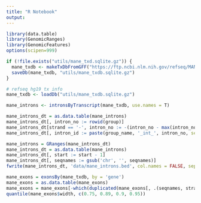 ```yaml
---
title: "R Notebook"
output: 
---
```


```r
library(data.table)
library(GenomicRanges)
library(GenomicFeatures)
options(scipen=999)
```

```r
if (!file.exists("utils/mane_txd.sqlite.gz")) {
  mane_txdb <- makeTxDbFromGFF("https://ftp.ncbi.nlm.nih.gov/refseq/MANE/MANE_human/release_1.0/MANE.GRCh38.v1.0.ensembl_genomic.gff.gz")
  saveDb(mane_txdb, "utils/mane_txdb.sqlite.gz")
}

# refseq hg19 tx info
mane_txdb <- loadDb("utils/mane_txdb.sqlite.gz")

mane_introns <- intronsByTranscript(mane_txdb, use.names = T)

mane_introns_dt = as.data.table(mane_introns)
mane_introns_dt[, intron_no := rowid(group)]
mane_introns_dt[strand == '-', intron_no := -(intron_no - max(intron_no) - 1), by = .(group)]
mane_introns_dt[, intron_id := paste(group_name, '_int_', intron_no, sep = '')]

mane_introns = GRanges(mane_introns_dt)
mane_introns_dt = as.data.table(mane_introns)
mane_introns_dt[, start := start - 1]
mane_introns_dt[, seqnames := gsub('chr', '', seqnames)]
fwrite(mane_introns_dt, 'data/mane_introns.bed', col.names = FALSE, sep = '\t')
```

```r
mane_exons = exonsBy(mane_txdb, by = 'gene')
mane_exons = as.data.table(mane_exons)
mane_exons = mane_exons[-which(duplicated(mane_exons[, .(seqnames, strand, start, end)]))]
quantile(mane_exons$width, c(0.75, 0.89, 0.9, 0.95))
```





